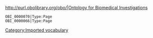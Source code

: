 http://purl.obolibrary.org/obo/|[http://purl.obolibrary.org/obo/ Ontology for Biomedical Investigations]
 OBI_0000070|Type:Page
 OBI_0000066|Type:Page
 
[[Category:Imported vocabulary]]